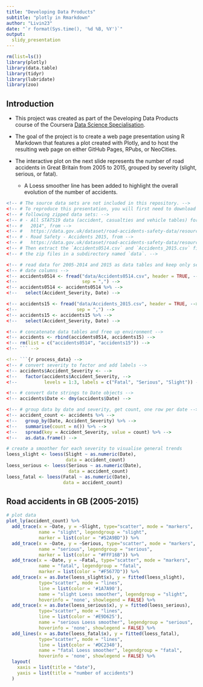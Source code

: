 ```yaml
---
title: "Developing Data Products"
subtitle: "plotly in Rmarkdown"
author: "Livin23"
date: "`r format(Sys.time(), '%d %B, %Y')`"
output:
  slidy_presentation
---
```



```r
rm(list=ls())
library(plotly)
library(data.table)
library(tidyr)
library(lubridate)
library(zoo)
```


## Introduction

- This project was created as part of the Developing Data Products course of the Coursera [Data Science Specialisation](https://www.coursera.org/specializations/jhu-data-science).

- The goal of the project is to create a web page presentation using R Markdown that features a plot created with Plotly, and to host the resulting web page on either GitHub Pages, RPubs, or NeoCities.

- The interactive plot on the next slide represents the number of road accidents in Great Britain from 2005 to 2015, grouped by severity (slight, serious, or fatal).

    + A Loess smoother line has been added to highlight the overall evolution of the number of accidents.

```r
<!-- # The source data sets are not included in this repository. -->
<!-- # To reproduce this presentation, you will first need to download the two -->
<!-- # following zipped data sets: -->
<!-- # - All STATS19 data (accident, casualties and vehicle tables) for 2005 to -->
<!-- #   2014", from -->
<!-- #   https://data.gov.uk/dataset/road-accidents-safety-data/resource/8ecee6ac-33fd-4f5b-8973-e900cc65d24a) -->
<!-- # - Road Safety - Accidents 2015, from -->
<!-- #   https://data.gov.uk/dataset/road-accidents-safety-data/resource/ceb00cff-443d-4d43-b17a-ee13437e9564) -->
<!-- # Then extract the `Accidents0514.csv` and `Accidents_2015.csv` files from -->
<!-- # the zip files in a subdirectory named `data`. -->

<!-- # read data for 2005-2014 and 2015 as data tables and keep only severity and -->
<!-- # date columns -->
<!-- accidents0514 <- fread("data/Accidents0514.csv", header = TRUE, -->
<!--                        sep = ",") -->
<!-- accidents0514 <- accidents0514 %>% -->
<!--   select(Accident_Severity, Date) -->

<!-- accidents15 <- fread("data/Accidents_2015.csv", header = TRUE, -->
<!--                      sep = ",") -->
<!-- accidents15 <- accidents15 %>% -->
<!--   select(Accident_Severity, Date) -->

<!-- # concatenate data tables and free up environment -->
<!-- accidents <- rbind(accidents0514, accidents15) -->
<!-- rm(list = c("accidents0514", "accidents15")) -->
<!-- ``` -->

<!-- ```{r process_data} -->
<!-- # convert severity to factor and add labels -->
<!-- accidents$Accident_Severity <- -->
<!--   factor(accidents$Accident_Severity, -->
<!--          levels = 1:3, labels = c("Fatal", "Serious", "Slight")) -->

<!-- # convert date strings to Date objects -->
<!-- accidents$Date <- dmy(accidents$Date) -->

<!-- # group data by date and severity, get count, one row per date -->
<!-- accident_count <- accidents %>% -->
<!--   group_by(Date, Accident_Severity) %>% -->
<!--   summarise(count = n()) %>% -->
<!--   spread(key = Accident_Severity, value = count) %>% -->
<!--   as.data.frame() -->

# create a smoother for each severity to visualise general trends
loess_slight <- loess(Slight ~ as.numeric(Date),
                      data = accident_count)
loess_serious <- loess(Serious ~ as.numeric(Date),
                       data = accident_count)
loess_fatal <- loess(Fatal ~ as.numeric(Date),
                     data = accident_count)
```

## Road accidents in GB (2005-2015)

```r
# plot data
plot_ly(accident_count) %>%
  add_trace(x = ~Date, y = ~Slight, type="scatter", mode = "markers",
            name = "slight", legendgroup = "slight",
            marker = list(color = "#52A9BD")) %>%
  add_trace(x = ~Date, y = ~Serious, type="scatter", mode = "markers",
            name = "serious", legendgroup = "serious",
            marker = list(color = "#FFF16B")) %>%
  add_trace(x = ~Date, y = ~Fatal, type="scatter", mode = "markers",
            name = "fatal", legendgroup = "fatal",
            marker = list(color = "#F5677D")) %>%
  add_trace(x = as.Date(loess_slight$x), y = fitted(loess_slight),
            type="scatter", mode = "lines",
            line = list(color = '#1A7A90'),
            name = "slight Loess smoother", legendgroup = "slight",
            hoverinfo = 'none', showlegend = FALSE) %>%
  add_trace(x = as.Date(loess_serious$x), y = fitted(loess_serious),
            type="scatter", mode = "lines",
            line = list(color = '#E9D625'),
            name = "serious Loess smoother", legendgroup = "serious",
            hoverinfo = 'none', showlegend = FALSE) %>%
  add_lines(x = as.Date(loess_fatal$x), y = fitted(loess_fatal),
            type="scatter", mode = "lines",
            line = list(color = '#DC2340'),
            name = "fatal Loess smoother", legendgroup = "fatal",
            hoverinfo = 'none', showlegend = FALSE) %>%
  layout(
    xaxis = list(title = "date"),
    yaxis = list(title = "number of accidents")
  )

```
